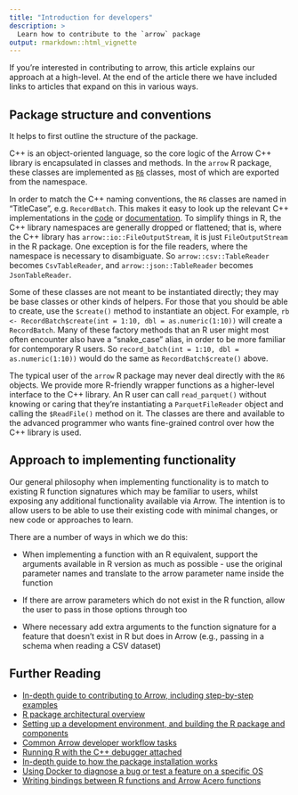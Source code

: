 ```yaml
---
title: "Introduction for developers"
description: >
  Learn how to contribute to the `arrow` package
output: rmarkdown::html_vignette
---
```



If you're interested in contributing to arrow, this article explains our approach at a high-level. At the end of the article there we have included links to articles that expand on this in various ways.

## Package structure and conventions 

It helps to first outline the structure of the package. 

C++ is an object-oriented language, so the core logic of the Arrow C++ library is encapsulated in classes and methods. In the `arrow` R package, these classes are implemented as [`R6`](https://r6.r-lib.org) classes, most of which are exported from the namespace.

In order to match the C++ naming conventions, the `R6` classes are named in "TitleCase", e.g. `RecordBatch`. This makes it easy to look up the relevant C++ implementations in the [code](https://github.com/apache/arrow/tree/master/cpp) or [documentation](https://arrow.apache.org/docs/cpp/). To simplify things in R, the C++ library namespaces are generally dropped or flattened; that is, where the C++ library has `arrow::io::FileOutputStream`, it is just `FileOutputStream` in the R package. One exception is for the file readers, where the namespace is necessary to disambiguate. So `arrow::csv::TableReader` becomes `CsvTableReader`, and `arrow::json::TableReader` becomes `JsonTableReader`.

Some of these classes are not meant to be instantiated directly; they may be base classes or other kinds of helpers. For those that you should be able to create, use the `$create()` method to instantiate an object. For example, `rb <- RecordBatch$create(int = 1:10, dbl = as.numeric(1:10))` will create a `RecordBatch`. Many of these factory methods that an R user might most often encounter also have a "snake_case" alias, in order to be more familiar for contemporary R users. So `record_batch(int = 1:10, dbl = as.numeric(1:10))` would do the same as `RecordBatch$create()` above.

The typical user of the `arrow` R package may never deal directly with the `R6` objects. We provide more R-friendly wrapper functions as a higher-level interface to the C++ library. An R user can call `read_parquet()` without knowing or caring that they're instantiating a `ParquetFileReader` object and calling the `$ReadFile()` method on it. The classes are there and available to the advanced programmer who wants fine-grained control over how the C++ library is used.

<!-- 
[Temporarily hiding this in a comment until I have a plan]

It is also worth mentioning that the `arrow` package also defines classes that do not exist in the C++ library including:

* `ArrowDatum`: inherited by `Scalar`, `Array`, and `ChunkedArray`
* `ArrowTabular`: inherited by `RecordBatch` and `Table`
* `ArrowObject`: inherited by all Arrow objects
-->


## Approach to implementing functionality

Our general philosophy when implementing functionality is to match to existing R function signatures which may be familiar to users, whilst exposing any additional functionality available via Arrow.  The intention is to allow users to be able to use their existing code with minimal changes, or new code or approaches to learn.

There are a number of ways in which we do this:

* When implementing a function with an R equivalent, support the arguments  available in R version as much as possible - use the original parameter names and translate to the arrow parameter name inside the function

* If there are arrow parameters which do not exist in the R function, allow the user to pass in those options through too

* Where necessary add extra arguments to the function signature for a feature that doesn't exist in R but does in Arrow (e.g., passing in a schema when reading a CSV dataset)

## Further Reading

* [In-depth guide to contributing to Arrow, including step-by-step examples](https://arrow.apache.org/docs/developers/guide/index.html)
* [R package architectural overview](https://arrow.apache.org/docs/developers/guide/architectural_overview.html#r-package-architectural-overview)
* [Setting up a development environment, and building the R package and components](https://arrow.apache.org/docs/r/articles/developers/setup.html)
* [Common Arrow developer workflow tasks](https://arrow.apache.org/docs/r/articles/developers/workflow.html)
* [Running R with the C++ debugger attached](https://arrow.apache.org/docs/r/articles/developers/debugging.html)
* [In-depth guide to how the package installation works](https://arrow.apache.org/docs/r/articles/developers/install_details.html)
* [Using Docker to diagnose a bug or test a feature on a specific OS](https://arrow.apache.org/docs/r/articles/developers/docker.html)
* [Writing bindings between R functions and Arrow Acero functions](https://arrow.apache.org/docs/r/articles/developers/bindings.html)


